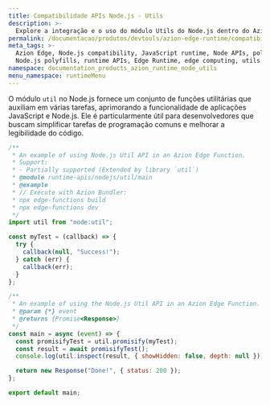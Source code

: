 ```yaml
---
title: Compatibilidade APIs Node.js - Utils
description: >-
  Explore a integração e o uso do módulo Utils do Node.js dentro do Azion Runtime. O módulo Utils fornece um conjunto de funções utilitárias para várias tarefas de processamento de dados, incluindo formatação de strings, depuração e extensão de objetos.
permalink: /documentacao/produtos/devtools/azion-edge-runtime/compatibilidade/node/utils/
meta_tags: >-
  Azion Edge, Node.js compatibility, JavaScript runtime, Node APIs, polyfills,
  Node.js polyfills, runtime APIs, Edge Runtime, edge computing, utils
namespace: documentation_products_azion_runtime_node_utils
menu_namespace: runtimeMenu
---
```


O módulo `util` no Node.js fornece um conjunto de funções utilitárias que auxiliam em várias tarefas, aprimorando a funcionalidade de aplicações JavaScript e Node.js. Ele é particularmente útil para desenvolvedores que buscam simplificar tarefas de programação comuns e melhorar a legibilidade do código.

```javascript
/**
 * An example of using Node.js Util API in an Azion Edge Function.
 * Support:
 * - Partially supported (Extended by library `util`)
 * @module runtime-apis/nodejs/util/main
 * @example
 * // Execute with Azion Bundler:
 * npx edge-functions build
 * npx edge-functions dev
 */
import util from "node:util";

const myTest = (callback) => {
  try {
    callback(null, "Success!");
  } catch (err) {
    callback(err);
  }
};

/**
 * An example of using the Node.js Util API in an Azion Edge Function.
 * @param {*} event
 * @returns {Promise<Response>}
 */
const main = async (event) => {
  const promisifyTest = util.promisify(myTest);
  const result = await promisifyTest();
  console.log(util.inspect(result, { showHidden: false, depth: null }));

  return new Response("Done!", { status: 200 });
};

export default main;
```

